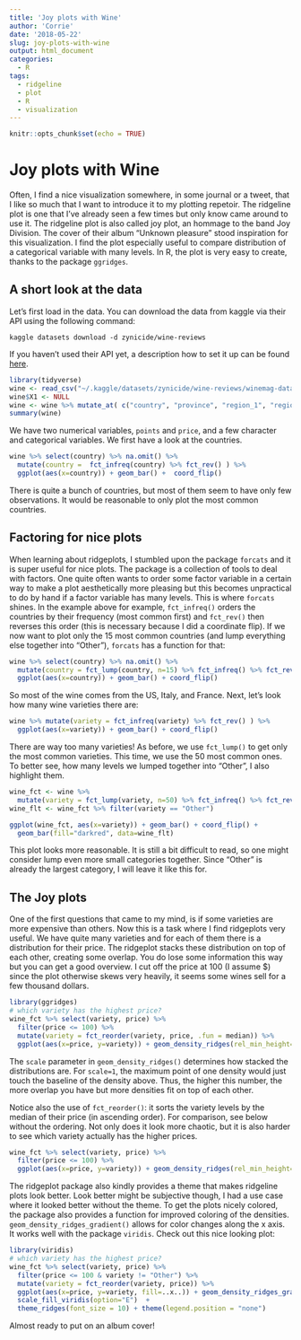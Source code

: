 ```yaml
---
title: 'Joy plots with Wine'
author: 'Corrie'
date: '2018-05-22'
slug: joy-plots-with-wine
output: html_document
categories:
  - R
tags:
  - ridgeline
  - plot
  - R
  - visualization
---
```


```r
knitr::opts_chunk$set(echo = TRUE)
```

# Joy plots with Wine
Often, I find a nice visualization somewhere, in some journal or a tweet, that I like so much that I want to introduce it to my plotting repetoir. The ridgeline plot is one that I've already seen a few times but only know came around to use it. The ridgeline plot is also called joy plot, an hommage to the band Joy Division. The cover of their album "Unknown pleasure" stood inspiration for this visualization.
I find the plot especially useful to compare distribution of a categorical variable with many levels. In R, the plot is very easy to create, thanks to the package `ggridges`.

## A short look at the data
Let's first load in the data. You can download the data from kaggle via their API using the following command:
```
kaggle datasets download -d zynicide/wine-reviews
```
If you haven't used their API yet, a description how to set it up can be found [here](https://github.com/Kaggle/kaggle-api).

```r
library(tidyverse)
wine <- read_csv("~/.kaggle/datasets/zynicide/wine-reviews/winemag-data_first150k.csv")
wine$X1 <- NULL
wine <- wine %>% mutate_at( c("country", "province", "region_1", "region_2", "variety", "winery"), factor)
summary(wine)
```
We have two numerical variables, `points` and `price`, and a few character and categorical variables.
We first have a look at the countries.
```r
wine %>% select(country) %>% na.omit() %>%
  mutate(country =  fct_infreq(country) %>% fct_rev() ) %>% 
  ggplot(aes(x=country)) + geom_bar() +  coord_flip() 
```

There is quite a bunch of countries, but most of them seem to have only few observations. It would be reasonable to only plot the most common countries.

## Factoring for nice plots
When learning about ridgeplots, I stumbled upon the package `forcats` and it is super useful for nice plots. The package is a collection of tools to deal with factors. One quite often wants to order some factor variable in a certain way to make a plot aesthetically more pleasing but this becomes unpractical to do by hand if a factor variable has many levels. This is where `forcats` shines. In the example above for example, `fct_infreq()` orders the countries by their frequency (most common first) and `fct_rev()` then reverses this order (this is necessary because I did a coordinate flip). If we now want to plot only the 15 most common countries (and lump everything else together into "Other"), `forcats` has a function for that:

```r
wine %>% select(country) %>% na.omit() %>%
  mutate(country = fct_lump(country, n=15) %>% fct_infreq() %>% fct_rev() ) %>%
  ggplot(aes(x=country)) + geom_bar() + coord_flip()
```

So most of the wine comes from the US, Italy, and France. 
Next, let's look how many wine varieties there are:

```r
wine %>% mutate(variety = fct_infreq(variety) %>% fct_rev() ) %>%
  ggplot(aes(x=variety)) + geom_bar() + coord_flip()
```

There are way too many varieties! As before, we use `fct_lump()` to get only the most common varieties. This time, we use the 50 most common ones. To better see, how many levels we lumped together into "Other", I also highlight them.
```r
wine_fct <- wine %>% 
  mutate(variety = fct_lump(variety, n=50) %>% fct_infreq() %>% fct_rev() )
wine_flt <- wine_fct %>% filter(variety == "Other")

ggplot(wine_fct, aes(x=variety)) + geom_bar() + coord_flip() +
  geom_bar(fill="darkred", data=wine_flt)
```

This plot looks more reasonable. It is still a bit difficult to read, so one might consider lump even more small categories together. Since "Other" is already the largest category, I will leave it like this for.

## The Joy plots
One of the first questions that came to my mind, is if some varieties are more expensive than others. Now this is a task where I find ridgeplots very useful. We have quite many varieties and for each of them there is a distribution for their price. The ridgeplot stacks these distribution on top of each other, creating some overlap. You do lose some information this way but you can get a good overview.
I cut off the price at 100 (I assume \$) since the plot otherwise skews very heavily, it seems some wines sell for a few thousand dollars. 
```r
library(ggridges)
# which variety has the highest price?
wine_fct %>% select(variety, price) %>%
  filter(price <= 100) %>%
  mutate(variety = fct_reorder(variety, price, .fun = median)) %>%
  ggplot(aes(x=price, y=variety)) + geom_density_ridges(rel_min_height=0.05, scale=4) 
```

The `scale` parameter in `geom_density_ridges()` determines how stacked the distributions are. For `scale=1`, the maximum point of one density would just touch the baseline of the density above. Thus, the higher this number, the more overlap you have but more densities fit on top of each other.

Notice also the use of `fct_reorder()`: it sorts the variety levels by the median of their price (in ascending order). For comparison, see below without the ordering. Not only does it look more chaotic, but it is also harder to see which variety actually has the higher prices.

```r
wine_fct %>% select(variety, price) %>%
  filter(price <= 100) %>%
  ggplot(aes(x=price, y=variety)) + geom_density_ridges(rel_min_height=0.05, scale=4) 

```


The ridgeplot package also kindly provides a theme that makes ridgeline plots look better. Look better might be subjective though, I had a use case where it looked better without the theme.
To get the plots nicely colored, the package also provides a function for improved coloring of the densities. `geom_density_ridges_gradient()` allows for color changes along the x axis. It works well with the package `viridis`. Check out this nice looking plot:
```r
library(viridis)
# which variety has the highest price?
wine_fct %>% select(variety, price) %>%
  filter(price <= 100 & variety != "Other") %>%
  mutate(variety = fct_reorder(variety, price)) %>%
  ggplot(aes(x=price, y=variety, fill=..x..)) + geom_density_ridges_gradient(rel_min_height=0.05, scale=4) +
  scale_fill_viridis(option="E")  + 
  theme_ridges(font_size = 10) + theme(legend.position = "none")

```

Almost ready to put on an album cover!
